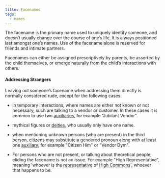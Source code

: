 ```yaml
---
title: Facenames
tags:
  - names
---
```

The facename is the primary name used to uniquely identify someone, and doesn’t
usually change over the course of one’s life. It is always positioned last
amongst one’s names. Use of the facename alone is reserved for friends and
intimate partners.

Facenames can either be assigned prescriptively by parents, be asserted by the
child themselves, or emerge naturally from the child’s interactions with others.

#### Addressing Strangers

Leaving out someone’s facename when addressing them directly is normally
considered rude, except for the following cases:

- in temporary interactions, where names are either not known or not necessary,
  such are talking to a vendor or customer. In these cases it is common to use
  two [auxiliaries](lore:auxiliary-names), for example "Jubilant Vendor".

- mythical figures or [deities](tag:deities), who usually only have one name.

- when mentioning unknown persons (who are present) in the third person,
  citizens may substitute a gendered pronoun along with at least one
  [auxiliary](lore:auxiliary-names), for example "Citizen Him" or "Vendor Dym".

- For persons who are not present, or talking about theoretical people, eliding
  the facename is not an issue. For example "High Representative", meaning
  'whoever is the [representative](lore:citizens-unions) of
  [High Commons](location:high-commons)', whoever that happens to be.
